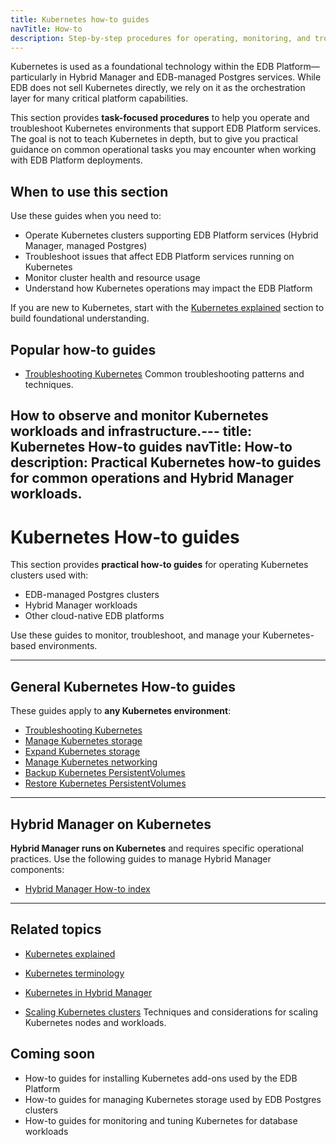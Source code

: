 ```yaml
---
title: Kubernetes how-to guides
navTitle: How-to
description: Step-by-step procedures for operating, monitoring, and troubleshooting Kubernetes environments used within the EDB Platform.
---
```


Kubernetes is used as a foundational technology within the EDB Platform—particularly in Hybrid Manager and EDB-managed Postgres services.
While EDB does not sell Kubernetes directly, we rely on it as the orchestration layer for many critical platform capabilities.

This section provides **task-focused procedures** to help you operate and troubleshoot Kubernetes environments that support EDB Platform services.
The goal is not to teach Kubernetes in depth, but to give you practical guidance on common operational tasks you may encounter when working with EDB Platform deployments.

## When to use this section

Use these guides when you need to:

- Operate Kubernetes clusters supporting EDB Platform services (Hybrid Manager, managed Postgres)
- Troubleshoot issues that affect EDB Platform services running on Kubernetes
- Monitor cluster health and resource usage
- Understand how Kubernetes operations may impact the EDB Platform

If you are new to Kubernetes, start with the [Kubernetes explained](/portal/kubernetes/learn/explained) section to build foundational understanding.

## Popular how-to guides

- [Troubleshooting Kubernetes](/portal/kubernetes/learn/how-to/troubleshooting-on-kubernetes)
Common troubleshooting patterns and techniques.

How to observe and monitor Kubernetes workloads and infrastructure.---
title: Kubernetes How-to guides
navTitle: How-to
description: Practical Kubernetes how-to guides for common operations and Hybrid Manager workloads.
---

# Kubernetes How-to guides

This section provides **practical how-to guides** for operating Kubernetes clusters used with:

- EDB-managed Postgres clusters
- Hybrid Manager workloads
- Other cloud-native EDB platforms

Use these guides to monitor, troubleshoot, and manage your Kubernetes-based environments.

---

## General Kubernetes How-to guides

These guides apply to **any Kubernetes environment**:

- [Troubleshooting Kubernetes](/portal/kubernetes/learn/how-to/troubleshooting-on-kubernetes)
- [Manage Kubernetes storage](./manage-kubernetes-storage)
- [Expand Kubernetes storage](./expand-kubernetes-storage)
- [Manage Kubernetes networking](./manage-kubernetes-networking)
- [Backup Kubernetes PersistentVolumes](./backup-kubernetes-pv)
- [Restore Kubernetes PersistentVolumes](./restore-kubernetes-pv)

---

## Hybrid Manager on Kubernetes

**Hybrid Manager runs on Kubernetes** and requires specific operational practices.
Use the following guides to manage Hybrid Manager components:

- [Hybrid Manager How-to index](./hybrid-manager)

---

## Related topics

- [Kubernetes explained](/portal/kubernetes/learn/explained)
- [Kubernetes terminology](/portal/kubernetes/learn/explained/terminology)
- [Kubernetes in Hybrid Manager](/portal/kubernetes/learn/explained/hybrid-manager/k8s-in-hybrid-manager)


- [Scaling Kubernetes clusters](/portal/kubernetes/learn/how-to/scale-kubernetes-clusters)
Techniques and considerations for scaling Kubernetes nodes and workloads.

## Coming soon

- How-to guides for installing Kubernetes add-ons used by the EDB Platform
- How-to guides for managing Kubernetes storage used by EDB Postgres clusters
- How-to guides for monitoring and tuning Kubernetes for database workloads
